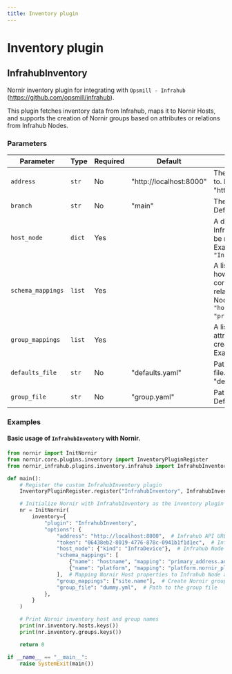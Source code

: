 ```yaml
---
title: Inventory plugin
---
```


# Inventory plugin



## InfrahubInventory

Nornir inventory plugin for integrating with `Opsmill - Infrahub`
(https://github.com/opsmill/infrahub).

This plugin fetches inventory data from Infrahub, maps it to Nornir Hosts,
and supports the creation of Nornir groups based on attributes or relations
from Infrahub Nodes.
### Parameters

| Parameter | Type | Required | Default | Description |
|-----------|------|----------|---------|-------------|
| `address` | `str` | No | "http://localhost:8000" | The Infrahub URL to connect to. Defaults to "http://localhost:8000". |
| `branch` | `str` | No | "main" | The Infrahub branch to use. Defaults to "main". |
| `host_node` | `dict` | Yes |  | A dictionary defining the Infrahub Node kind that will be mapped to Nornir Hosts. Example: `{"kind": "InfraDevice"}` |
| `schema_mappings` | `list` | Yes |  | A list of mappings that define how Nornir Host properties correspond to attributes or relations from Infrahub Nodes. Example: `[{"name": "hostname", "mapping": "primary_address.address"}]`. |
| `group_mappings` | `list` | Yes |  | A list of Infrahub Node attributes or relations used to create Nornir groups. Example: `["site.name"]`. |
| `defaults_file` | `str` | No | "defaults.yaml" | Path to the defaults YAML file. Defaults to "defaults.yaml". |
| `group_file` | `str` | No | "group.yaml" | Path to the group YAML file. Defaults to "group.yaml". |


### Examples
#### Basic usage of `InfrahubInventory` with Nornir.


```python
from nornir import InitNornir
from nornir.core.plugins.inventory import InventoryPluginRegister
from nornir_infrahub.plugins.inventory.infrahub import InfrahubInventory

def main():
    # Register the custom InfrahubInventory plugin
    InventoryPluginRegister.register("InfrahubInventory", InfrahubInventory)

    # Initialize Nornir with InfrahubInventory as the inventory plugin
    nr = InitNornir(
        inventory={
            "plugin": "InfrahubInventory",
            "options": {
                "address": "http://localhost:8000",  # Infrahub API URL
                "token": "06438eb2-8019-4776-878c-0941b1f1d1ec",  # Infrahub API token
                "host_node": {"kind": "InfraDevice"},  # Infrahub Node kind to map to Nornir Hosts
                "schema_mappings": [
                    {"name": "hostname", "mapping": "primary_address.address"},
                    {"name": "platform", "mapping": "platform.nornir_platform"},
                ],  # Mapping Nornir Host properties to Infrahub Node attributes
                "group_mappings": ["site.name"],  # Create Nornir groups from Infrahub Node attributes
                "group_file": "dummy.yml",  # Path to the group file
            },
        }
    )

    # Print Nornir inventory host and group names
    print(nr.inventory.hosts.keys())
    print(nr.inventory.groups.keys())

    return 0

if __name__ == "__main__":
    raise SystemExit(main())
```